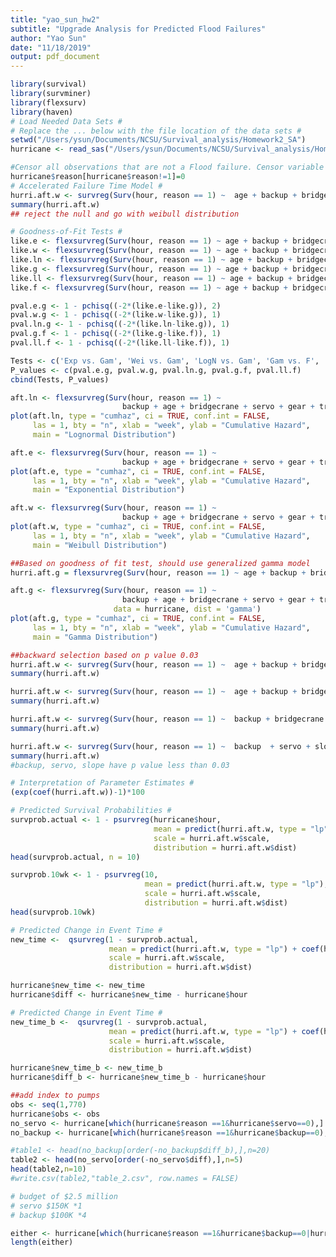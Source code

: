 ```yaml
---
title: "yao_sun_hw2"
subtitle: "Upgrade Analysis for Predicted Flood Failures"
author: "Yao Sun"
date: "11/18/2019"
output: pdf_document
---
```


```r
library(survival)
library(survminer)
library(flexsurv)
library(haven)
# Load Needed Data Sets #
# Replace the ... below with the file location of the data sets #
setwd("/Users/ysun/Documents/NCSU/Survival_analysis/Homework2_SA")
hurricane <- read_sas("/Users/ysun/Documents/NCSU/Survival_analysis/Homework1_SA/hurricane.sas7bdat")
```

```r
#Censor all observations that are not a Flood failure. Censor variable is now flood vs. no flood, NOT survive vs not survive. 
hurricane$reason[hurricane$reason!=1]=0
# Accelerated Failure Time Model #
hurri.aft.w <- survreg(Surv(hour, reason == 1) ~  age + backup + bridgecrane + servo + gear + trashrack + slope + elevation, data = hurricane, dist = 'weibull')
summary(hurri.aft.w)
## reject the null and go with weibull distribution
```



```r
# Goodness-of-Fit Tests #
like.e <- flexsurvreg(Surv(hour, reason == 1) ~ age + backup + bridgecrane + servo + gear + trashrack + slope + elevation, data = hurricane, dist = "exp")$loglik
like.w <- flexsurvreg(Surv(hour, reason == 1) ~ age + backup + bridgecrane + servo + gear + trashrack + slope + elevation, data = hurricane, dist = "weibull")$loglik
like.ln <- flexsurvreg(Surv(hour, reason == 1) ~ age + backup + bridgecrane + servo + gear + trashrack + slope + elevation, data = hurricane, dist = "lnorm")$loglik
like.g <- flexsurvreg(Surv(hour, reason == 1) ~ age + backup + bridgecrane + servo + gear + trashrack + slope + elevation, data = hurricane, dist = "gamma")$loglik
like.ll <- flexsurvreg(Surv(hour, reason == 1) ~ age + backup + bridgecrane + servo + gear + trashrack + slope + elevation, data = hurricane, dist = "llogis")$loglik
like.f <- flexsurvreg(Surv(hour, reason == 1) ~ age + backup + bridgecrane + servo + gear + trashrack + slope + elevation, data = hurricane, dist = "genf")$loglik

pval.e.g <- 1 - pchisq((-2*(like.e-like.g)), 2)
pval.w.g <- 1 - pchisq((-2*(like.w-like.g)), 1)
pval.ln.g <- 1 - pchisq((-2*(like.ln-like.g)), 1)
pval.g.f <- 1 - pchisq((-2*(like.g-like.f)), 1)
pval.ll.f <- 1 - pchisq((-2*(like.ll-like.f)), 1)

Tests <- c('Exp vs. Gam', 'Wei vs. Gam', 'LogN vs. Gam', 'Gam vs. F', 'LogL vs. F')
P_values <- c(pval.e.g, pval.w.g, pval.ln.g, pval.g.f, pval.ll.f)
cbind(Tests, P_values)

```

```r
aft.ln <- flexsurvreg(Surv(hour, reason == 1) ~
                         backup + age + bridgecrane + servo + gear + trashrack + slope + elevation,data = hurricane, dist = 'lognormal')
plot(aft.ln, type = "cumhaz", ci = TRUE, conf.int = FALSE,
     las = 1, bty = "n", xlab = "week", ylab = "Cumulative Hazard",
     main = "Lognormal Distribution")
```


```r
aft.e <- flexsurvreg(Surv(hour, reason == 1) ~
                         backup + age + bridgecrane + servo + gear + trashrack + slope + elevation,data = hurricane, dist = 'exponential')
plot(aft.e, type = "cumhaz", ci = TRUE, conf.int = FALSE,
     las = 1, bty = "n", xlab = "week", ylab = "Cumulative Hazard",
     main = "Exponential Distribution")
```

```r
aft.w <- flexsurvreg(Surv(hour, reason == 1) ~
                         backup + age + bridgecrane + servo + gear + trashrack + slope + elevation,data = hurricane, dist = 'weibull')
plot(aft.w, type = "cumhaz", ci = TRUE, conf.int = FALSE,
     las = 1, bty = "n", xlab = "week", ylab = "Cumulative Hazard",
     main = "Weibull Distribution")
```

```r
##Based on goodness of fit test, should use generalized gamma model
hurri.aft.g = flexsurvreg(Surv(hour, reason == 1) ~ age + backup + bridgecrane + servo + gear + trashrack + slope + elevation, data = hurricane, dist = "gengamma")
```

```r
aft.g <- flexsurvreg(Surv(hour, reason == 1) ~
                         backup + age + bridgecrane + servo + gear + trashrack + slope + elevation,
                       data = hurricane, dist = 'gamma')
plot(aft.g, type = "cumhaz", ci = TRUE, conf.int = FALSE,
     las = 1, bty = "n", xlab = "week", ylab = "Cumulative Hazard",
     main = "Gamma Distribution")
```


```r
##backward selection based on p value 0.03
hurri.aft.w <- survreg(Surv(hour, reason == 1) ~  age + backup + bridgecrane + servo + gear + trashrack + slope + elevation, data = hurricane, dist = 'weibull')
summary(hurri.aft.w)

hurri.aft.w <- survreg(Surv(hour, reason == 1) ~  age + backup + bridgecrane + servo + gear + trashrack + slope, data = hurricane, dist = 'weibull')
summary(hurri.aft.w)

hurri.aft.w <- survreg(Surv(hour, reason == 1) ~  backup + bridgecrane + servo + gear + trashrack + slope, data = hurricane, dist = 'weibull')
summary(hurri.aft.w)

hurri.aft.w <- survreg(Surv(hour, reason == 1) ~  backup  + servo + slope, data = hurricane, dist = 'weibull')
summary(hurri.aft.w)
#backup, servo, slope have p value less than 0.03

```
```r
# Interpretation of Parameter Estimates #
(exp(coef(hurri.aft.w))-1)*100
```


```r
# Predicted Survival Probabilities #
survprob.actual <- 1 - psurvreg(hurricane$hour,
                                mean = predict(hurri.aft.w, type = "lp"),
                                scale = hurri.aft.w$scale,
                                distribution = hurri.aft.w$dist)
head(survprob.actual, n = 10)

survprob.10wk <- 1 - psurvreg(10,
                              mean = predict(hurri.aft.w, type = "lp"),
                              scale = hurri.aft.w$scale,
                              distribution = hurri.aft.w$dist)
head(survprob.10wk)
```

```r
# Predicted Change in Event Time #
new_time <-  qsurvreg(1 - survprob.actual,
                      mean = predict(hurri.aft.w, type = "lp") + coef(hurri.aft.w)['servo'],
                      scale = hurri.aft.w$scale,
                      distribution = hurri.aft.w$dist)

hurricane$new_time <- new_time
hurricane$diff <- hurricane$new_time - hurricane$hour

# Predicted Change in Event Time #
new_time_b <-  qsurvreg(1 - survprob.actual,
                      mean = predict(hurri.aft.w, type = "lp") + coef(hurri.aft.w)['backup'],
                      scale = hurri.aft.w$scale,
                      distribution = hurri.aft.w$dist)

hurricane$new_time_b <- new_time_b
hurricane$diff_b <- hurricane$new_time_b - hurricane$hour
```


```r
##add index to pumps
obs <- seq(1,770)
hurricane$obs <- obs
no_servo <- hurricane[which(hurricane$reason ==1&hurricane$servo==0),]
no_backup <- hurricane[which(hurricane$reason ==1&hurricane$backup==0),]
```

```r
#table1 <- head(no_backup[order(-no_backup$diff_b),],n=20)
table2 <- head(no_servo[order(-no_servo$diff),],n=5)
head(table2,n=10)
#write.csv(table2,"table_2.csv", row.names = FALSE)

# budget of $2.5 million
# servo $150K *1
# backup $100K *4

```

```r
either <- hurricane[which(hurricane$reason ==1&hurricane$backup==0|hurricane$servo==0),]
length(either)
```


